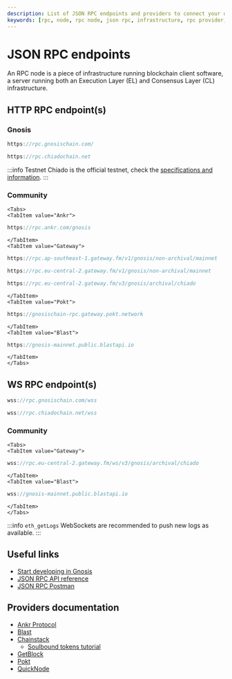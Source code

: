 ```yaml
---
description: List of JSON RPC endpoints and providers to connect your dapp to Gnosis or Chiado
keywords: [rpc, node, rpc node, json rpc, infrastructure, rpc provider, rpc endpoint]
---
```


# JSON RPC endpoints

An RPC node is a piece of infrastructure running blockchain client software, a server running both an Execution Layer (EL) and Consensus Layer (CL) infrastructure. 

## HTTP RPC endpoint(s)

### Gnosis

```jsx title="Gnosis Mainnet"
https://rpc.gnosischain.com/
```

```jsx title="Chiado Testnet"
https://rpc.chiadochain.net
```
:::info Testnet
Chiado is the official testnet, check the [specifications and information](/about/networks/chiado).
:::

### Community

```mdx-code-block
<Tabs>
<TabItem value="Ankr">
```

```jsx title="Gnosis Mainnet"
https://rpc.ankr.com/gnosis
```

```mdx-code-block
</TabItem>
<TabItem value="Gateway">
```

```jsx title="Gnosis Mainnet"
https://rpc.ap-southeast-1.gateway.fm/v1/gnosis/non-archival/mainnet
```

```jsx title="Gnosis Mainnet"
https://rpc.eu-central-2.gateway.fm/v1/gnosis/non-archival/mainnet
```

```jsx title="Chiado Testnet (archival)"
https://rpc.eu-central-2.gateway.fm/v3/gnosis/archival/chiado
```

```mdx-code-block
</TabItem>
<TabItem value="Pokt">
```

```jsx title="Gnosis Mainnet"
https://gnosischain-rpc.gateway.pokt.network
```

```mdx-code-block
</TabItem>
<TabItem value="Blast">
```

```jsx title="Gnosis Mainnet"
https://gnosis-mainnet.public.blastapi.io
```

```mdx-code-block
</TabItem>
</Tabs>
```

## WS RPC endpoint(s)

```jsx title="Gnosis Mainnet"
wss://rpc.gnosischain.com/wss
```

```jsx title="Chiado Testnet"
wss://rpc.chiadochain.net/wss
```

### Community

```mdx-code-block
<Tabs>
<TabItem value="Gateway">
```

```jsx title="Chiado Testnet (archival)"
wss://rpc.eu-central-2.gateway.fm/ws/v3/gnosis/archival/chiado
```

```mdx-code-block
</TabItem>
<TabItem value="Blast">
```

```jsx title="Gnosis Mainnet"
wss://gnosis-mainnet.public.blastapi.io
```

```mdx-code-block
</TabItem>
</Tabs>
```

:::info `eth_getLogs`
WebSockets are recommended to push new logs as available.
:::

## Useful links

- [Start developing in Gnosis](/developers)
- [JSON RPC API reference](https://ethereum.org/en/developers/docs/apis/json-rpc/)
- [JSON RPC Postman](https://documenter.getpostman.com/view/4117254/ethereum-json-rpc/RVu7CT5J?version=latest)

## Providers documentation
- [Ankr Protocol](https://www.ankr.com/protocol/public/gnosis/) 
- [Blast](https://blastapi.io/public-api/gnosis)
- [Chainstack](https://chainstack.com/build-better-with-gnosis-chain/) 
  - [Soulbound tokens tutorial](https://docs.chainstack.com/tutorials/gnosis/simple-soulbound-token-with-remix-and-openzeppelin)
- [GetBlock](https://getblock.io/)
- [Pokt](https://docs.pokt.network/home/use/public-rpc/gnosis-chain)
- [QuickNode](https://www.quicknode.com/docs/gnosis)